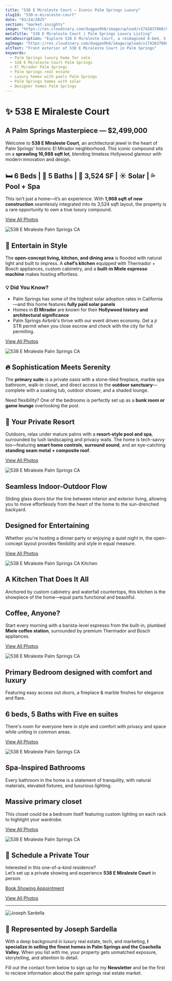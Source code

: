 ```yaml
---
title: "538 E Miraleste Court – Iconic Palm Springs Luxury"
slugId: "538-e-miraleste-court"
date: "03/24/2025"
section: "market-insights"
image: "https://res.cloudinary.com/duqgao9h8/image/upload/v1742837860/8-web-or-mls-JDMiraleste_2023_008.jpg"
metaTitle: "538 E Miraleste Court | Palm Springs Luxury Listing"
metaDescription: "Explore 538 E Miraleste Court, a reimagined 6-bed, 5-bath El Mirador estate with pool, solar, and designer finishes—offered at $2,499,000 in Palm Springs."
ogImage: "https://res.cloudinary.com/duqgao9h8/image/upload/v1742837860/8-web-or-mls-JDMiraleste_2023_008.jpg"
altText: "Front exterior of 538 E Miraleste Court in Palm Springs"
keywords:
  - Palm Springs luxury home for sale
  - 538 E Miraleste Court Palm Springs
  - El Mirador Palm Springs
  - Palm Springs real estate
  - Luxury homes with pools Palm Springs
  - Palm Springs homes with solar
  - Designer homes Palm Springs
---
```


# ✨ 538 E Miraleste Court  
## A Palm Springs Masterpiece — $2,499,000

Welcome to **538 E Miraleste Court**, an architectural jewel in the heart of Palm Springs' historic El Mirador neighborhood. This iconic compound sits on a **sprawling 16,988 sqft lot**, blending timeless Hollywood glamour with modern innovation and design.

## 🛏 6 Beds | 🛁 5 Baths | 📐 3,524 SF | ☀️ Solar | 💦 Pool + Spa

This isn’t just a home—it’s an experience. With **1,968 sqft of new construction** seamlessly integrated into its 3,524 sqft layout, the property is a rare opportunity to own a true luxury compound.

[View All Photos](https://www.flexmls.com/share/BvbHy/538-E-Miraleste-Court-Palm-Springs-CA-92262)

![538 E Miraleste Palm Springs CA](https://res.cloudinary.com/duqgao9h8/image/upload/v1742838041/3-web-or-mls-3-print-JDMiraleste_2023_003.jpg)

## 🥂 Entertain in Style

The **open-concept living, kitchen, and dining area** is flooded with natural light and built to impress. A **chef’s kitchen** equipped with Thermador + Bosch appliances, custom cabinetry, and a **built-in Miele espresso machine** makes hosting effortless.

### 💡 Did You Know?
- Palm Springs has some of the highest solar adoption rates in California—and this home features **fully paid solar panels**
- Homes in **El Mirador** are known for their **Hollywood history and architectural significance**
- Palm Springs Airbnb's thrive with our event driven economy. Get a jr STR permit when you close escrow and check with the city for full permiting. 

[View All Photos](https://www.flexmls.com/share/BvbHy/538-E-Miraleste-Court-Palm-Springs-CA-92262)

![538 E Miraleste Palm Springs CA](https://res.cloudinary.com/duqgao9h8/image/upload/v1742839302/6-web-or-mls-6-print-JDMiraleste_2023_006.jpg)

## 🔥 Sophistication Meets Serenity

The **primary suite** is a private oasis with a stone-tiled fireplace, marble spa bathroom, walk-in closet, and direct access to the **outdoor sanctuary**—complete with a soaking tub, outdoor shower, and a shaded lounge.

Need flexibility? One of the bedrooms is perfectly set up as a **bunk room or game lounge** overlooking the pool.

## 🌴 Your Private Resort

Outdoors, relax under mature palms with a **resort-style pool and spa**, surrounded by lush landscaping and privacy walls. The home is tech-savvy too—featuring **smart home controls**, **surround sound**, and an eye-catching **standing seam metal + composite roof**.

[View All Photos](https://www.flexmls.com/share/BvbHy/538-E-Miraleste-Court-Palm-Springs-CA-92262)

![538 E Miraleste Palm Springs CA](https://res.cloudinary.com/duqgao9h8/image/upload/v1742839502/15-web-or-mls-JDMiraleste_2023_016.jpg)

## Seamless Indoor-Outdoor Flow  
Sliding glass doors blur the line between interior and exterior living, allowing you to move effortlessly from the heart of the home to the sun-drenched backyard.

## Designed for Entertaining  
Whether you're hosting a dinner party or enjoying a quiet night in, the open-concept layout provides flexibility and style in equal measure.

[View All Photos](https://www.flexmls.com/share/BvbHy/538-E-Miraleste-Court-Palm-Springs-CA-92262)

![538 E Miraleste Palm Springs CA Kitchen](https://res.cloudinary.com/duqgao9h8/image/upload/v1742838018/20-web-or-mls-JDMiraleste_2023_021.jpg)

## A Kitchen That Does It All  
Anchored by custom cabinetry and waterfall countertops, this kitchen is the showpiece of the home—equal parts functional and beautiful.

## Coffee, Anyone?  
Start every morning with a barista-level espresso from the built-in, plumbed **Miele coffee station**, surrounded by premium Thermador and Bosch appliances.

[View All Photos](https://www.flexmls.com/share/BvbHy/538-E-Miraleste-Court-Palm-Springs-CA-92262)

![538 E Miraleste Palm Springs CA](https://res.cloudinary.com/duqgao9h8/image/upload/v1742838064/59-web-or-mls-JDMiraleste_2023_058.jpg)

## Primary Bedroom designed with comfort and luxury
Featuring easy access out doors, a fireplace & marble finshes for elegance and flare. 

## 6 beds, 5 Baths with Five en suites
There's room for everyone here in style and comfort with privacy and space while uniting in common areas.

[View All Photos](https://www.flexmls.com/share/BvbHy/538-E-Miraleste-Court-Palm-Springs-CA-92262)

![538 E Miraleste Palm Springs CA](https://res.cloudinary.com/duqgao9h8/image/upload/v1742838105/56-web-or-mls-JDMiraleste_2023_055.jpg)

## Spa-Inspired Bathrooms  
Every bathroom in the home is a statement of tranquility, with natural materials, elevated fixtures, and luxurious lighting.

## Massive primary closet
This closet could be a bedroom itself featuring custom lighting on each rack to highlight your wardrobe.

[View All Photos](https://www.flexmls.com/share/BvbHy/538-E-Miraleste-Court-Palm-Springs-CA-92262)

![538 E Miraleste Palm Springs CA](https://res.cloudinary.com/duqgao9h8/image/upload/v1742838067/52-web-or-mls-JDMiraleste_2023_051.jpg)

## 📍 Schedule a Private Tour

Interested in this one-of-a-kind residence?  
Let’s set up a private showing and experience **538 E Miraleste Court** in person.

[Book Showing Appointment](https://jpsrealtor.com/book-appointment)

[View All Photos](https://www.flexmls.com/share/BvbHy/538-E-Miraleste-Court-Palm-Springs-CA-92262)

---

![Joseph Sardella](/joey/about.png)

## 👋 Represented by Joseph Sardella

With a deep background in luxury real estate, tech, and marketing, **I specialize in selling the finest homes in Palm Springs and the Coachella Valley.** When you list with me, your property gets unmatched exposure, storytelling, and attention to detail.

Fill out the contact form below to sign up for my **Newsletter** and be the first to recieve information about the palm springs real estate market.